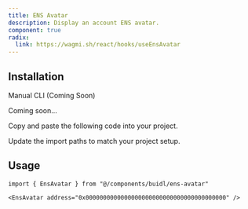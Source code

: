 ```yaml
---
title: ENS Avatar
description: Display an account ENS avatar.
component: true
radix:
  link: https://wagmi.sh/react/hooks/useEnsAvatar
---
```


<ComponentPreview
  name="ens-avatar-demo"
  className="[&_.preview>[data-orientation=vertical]]:sm:max-w-[70%]"
/>

## Installation

<Tabs defaultValue="manual">

<TabsList>
  <TabsTrigger value="manual">Manual</TabsTrigger>
  <TabsTrigger disabled={true} value="cli">
    CLI (Coming Soon)
  </TabsTrigger>
</TabsList>

<TabsContent value="cli">

<Steps>

<Step>Coming soon...</Step>

</Steps>

</TabsContent>

<TabsContent value="manual">

<Steps>

<Step>Copy and paste the following code into your project.</Step>

<ComponentSource name="ens-avatar" />

<Step>Update the import paths to match your project setup.</Step>

</Steps>

</TabsContent>

</Tabs>

## Usage

```tsx
import { EnsAvatar } from "@/components/buidl/ens-avatar"
```

```tsx
<EnsAvatar address="0x0000000000000000000000000000000000000000" />
```
